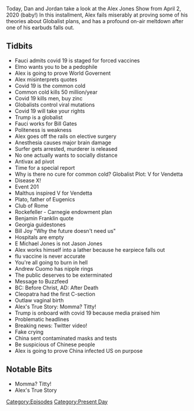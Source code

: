 {{DEFAULTSORT:
    #_EPISODE_0416:April 2, 2020
}}{{Episode
    | title           = April 2, 2020
    | caption         = [https://knowledgefight.libsyn.com/knowledge-fight-april-2-2020 Listen to this episode on Libsyn]
    | episodeNumber   = 416
    | length          = 02:23:09
    | airDate         = April 6, 2020
    | coverageDate    = April 2, 2020
    | episodeType     = [[:Category:Present Day|Present Day]]
    | appearance      = [[Anthony Fauci]], [[Bill Gates]], [[Thomas Robert Malthus]], [[Plato]], [[Bill Joy]], [[E Michael Jones]], [[Jason Jones]], [[Andrew Cuomo]]
    | previousEpisode = [[415: April 1, 2020]]
    | nextEpisode     = [[417: April 5, 2020]]
}}

{{Stub}}

Today, Dan and Jordan take a look at the Alex Jones Show from April 2, 2020 (baby!) In this installment, Alex fails miserably at proving some of his theories about Globalist plans, and has a profound on-air meltdown after one of his earbuds falls out.

==Tidbits==

*Fauci admits covid 19 is staged for forced vaccines
*Elmo wants you to be a pedophile
*Alex is going to prove World Governent
*Alex misinterprets quotes
*Covid 19 is the common cold
*Common cold kills 50 million/year
*Covid 19 kills men, buy zinc
*Globalists control viral mutations
*Covid 19 will take your rights
*Trump is a globalist
*Fauci works for Bill Gates
*Politeness is weakness
*Alex goes off the rails on elective surgery
*Anesthesia causes major brain damage
*Surfer gets arrested, murderer is released
*No one actually wants to socially distance
*Antivax ad pivot
*Time for a special report
*Why is there no cure for common cold? Globalist Plot: V for Vendetta
*Disease X!
*Event 201
*Malthus inspired V for Vendetta
*Plato, father of Eugenics
*Club of Rome
*Rockefeller - Carnegie endowment plan
*Benjamin Franklin quote
*Georgia guidestones
*Bill Joy "Why the future doesn't need us"
*Hospitals are empty
*E Michael Jones is not Jason Jones
*Alex works himself into a lather because he earpiece falls out
*flu vaccine is never accurate
*You're all going to burn in hell
*Andrew Cuomo has nipple rings
*The public deserves to be exterminated
*Message to Buzzfeed
*BC: Before Christ, AD: After Death
*Cleopatra had the first C-section
*Outlaw vaginal birth
*Alex's True Story: Momma? Titty!
*Trump is onboard with covid 19 because media praised him
*Problematic headlines
*Breaking news: Twitter video!
*Fake crying
*China sent contaminated masks and tests
*Be suspicious of Chinese people
*Alex is going to prove China infected US on purpose

==Notable Bits==

*Momma? Titty!
*Alex's True Story

[[Category:Episodes]]
[[Category:Present Day]]
